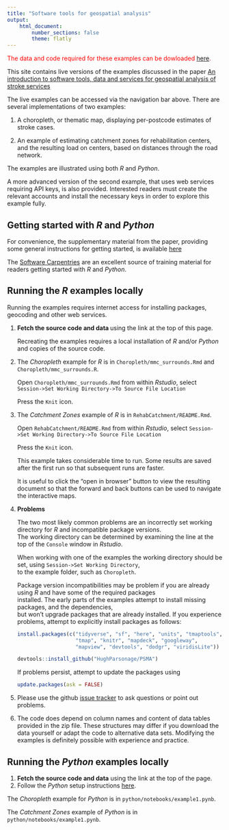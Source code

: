 ```yaml
---
title: "Software tools for geospatial analysis"
output:
    html_document:
        number_sections: false
        theme: flatly
---
```


 <span style="color:red">The data and code required for these examples can be dowloaded [here](https://github.com/richardbeare/GeospatialStroke/archive/master.zip).</span>

This site contains live versions of the examples discussed in the paper 
[An introduction to software tools, data and services for geospatial analysis of stroke services](https://www.frontiersin.org/articles/10.3389/fneur.2019.00743/)

The live examples can be accessed via the navigation bar above. There are several
implementations of two examples: 

1. A choropleth, or thematic map, displaying
per-postcode estimates of stroke cases.

1. An example of estimating catchment zones for rehabilitation centers,
and the resulting load on centers, based on distances through the
road network.

The examples are illustrated using both _R_ and _Python_.

A more advanced version of the second example, that uses web services
requiring API keys, is also provided. Interested readers must create
the relevant accounts and install the necessary keys in order to
explore this example fully.

## Getting started with _R_ and _Python_

For convenience, the supplementary material from the paper, providing
some general instructions for getting started, is available [here](supplementary.html)

The [Software Carpentries](https://software-carpentry.org/) are an excellent source of training material
for readers getting started with _R_ and _Python_.

## Running the _R_ examples locally

Running the examples requires internet access for installing packages, geocoding and other web services.

1. **Fetch the source code and data ** using the link at the top of this page.

     Recreating the examples requires a local installation of _R_ and/or _Python_ and copies of the source code.
   
2. The _Choropleth_ example for _R_ is in `Choropleth/mmc_surrounds.Rmd` and `Choropleth/mmc_surrounds.R`.

    Open `Choropleth/mmc_surrounds.Rmd` from within _Rstudio_, select `Session->Set Working Directory->To Source File Location`
    
    Press the `Knit` icon.
   
3. The _Catchment Zones_ example of _R_ is in `RehabCatchment/README.Rmd`.

    Open `RehabCatchment/README.Rmd` from within _Rstudio_, select `Session->Set Working Directory->To Source File Location`
    
    Press the `Knit` icon.
    
    This example takes considerable time to run. Some results are saved after the first run so that subsequent runs are faster.
    
    It is useful to click the "open in browser" button to view the resulting document so that the forward and back buttons can
    be used to navigate the interactive maps.
    
4. **Problems** 

    The two most likely common problems are an incorrectly set working directory for _R_ and incompatible package versions.   
    The working directory can be determined by examining the line at the top of the `Console` window in _Rstudio_.
    
    When working with one of the examples the working directory should be set, using `Session->Set Working Directory`,  
    to the example folder, such as `Choropleth`.
    
    Package version incompatibilities may be problem if you are already using _R_ and have some of the required packages  
    installed. The early parts of the examples attempt to install missing packages, and the dependencies,  
    but won't upgrade packages that are already installed. If you experience problems, attempt to explicitly install packages as follows:
    
    ```r
    install.packages(c("tidyverse", "sf", "here", "units", "tmaptools", 
                       "tmap", "knitr", "mapdeck", "googleway",
                       "mapview", "devtools", "dodgr", "viridisLite"))

    devtools::install_github("HughParsonage/PSMA")

    ```
     
     If problems persist, attempt to update the packages using   
         
    ```r
    update.packages(ask = FALSE)
    ```
    
5. Please use the github [issue tracker](https://github.com/richardbeare/GeospatialStroke/issues) to ask questions or point out problems.    
    
6. The code does depend on column names and content of data tables provided in the zip file. These structures may differ if you download the data yourself or adapt the code to alternative data sets. Modifying the examples is definitely possible with experience and practice.


## Running the _Python_ examples locally

1. **Fetch the source code and data** using the link at the top of the page.
1. Follow the _Python_ setup instructions [here](supplementary.html).

The _Choropleth_ example for _Python_ is in `python/notebooks/example1.pynb`.

The _Catchment Zones_ example of _Python_ is in `python/notebooks/example1.pynb`.


